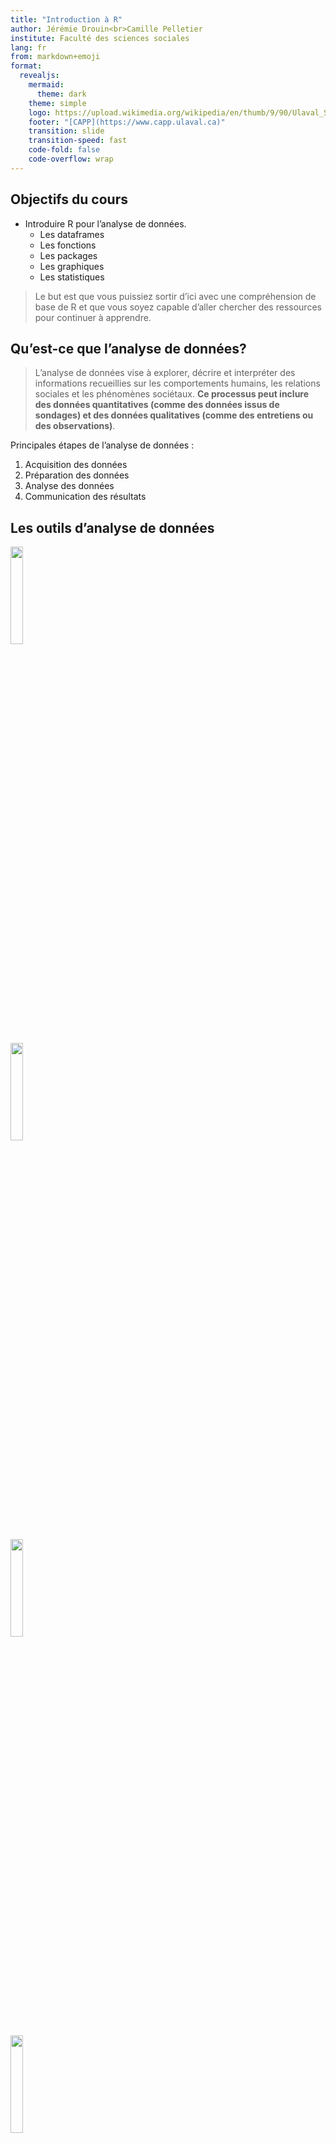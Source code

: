 ```yaml
---
title: "Introduction à R"
author: Jérémie Drouin<br>Camille Pelletier
institute: Faculté des sciences sociales
lang: fr
from: markdown+emoji
format:
  revealjs:
    mermaid: 
      theme: dark
    theme: simple
    logo: https://upload.wikimedia.org/wikipedia/en/thumb/9/90/Ulaval_Shield.svg/800px-Ulaval_Shield.svg.png
    footer: "[CAPP](https://www.capp.ulaval.ca)"
    transition: slide
    transition-speed: fast
    code-fold: false
    code-overflow: wrap
---
```


## Objectifs du cours{.smaller}

- Introduire R pour l'analyse de données.
  - Les dataframes
  - Les fonctions
  - Les packages 
  - Les graphiques
  - Les statistiques

> Le but est que vous puissiez sortir d'ici avec une compréhension de base de R et que vous soyez capable d'aller chercher des ressources pour continuer à apprendre.

## Qu'est-ce que l'analyse de données?{.smaller}

> L'analyse de données vise à explorer, décrire et interpréter des informations recueillies sur les comportements humains, les relations sociales et les phénomènes sociétaux. **Ce processus peut inclure des données quantitatives (comme des données issus de sondages) et des données qualitatives (comme des entretiens ou des observations)**.

::: {.incremental}
Principales étapes de l'analyse de données :

1. Acquisition des données
2. Préparation des données
3. Analyse des données
4. Communication des résultats
:::


## Les outils d'analyse de données{.smaller}

![](https://upload.wikimedia.org/wikipedia/commons/e/ea/SPSS_logo.svg){.absolute top=400 left=100 width="20%"}

![](https://upload.wikimedia.org/wikipedia/commons/7/79/Stata_logo_med_blue.png){.absolute top=150 left=800 width="20%"}

![](https://upload.wikimedia.org/wikipedia/commons/thumb/c/c3/Python-logo-notext.svg/800px-Python-logo-notext.svg.png){.absolute top=400 left=800 width="20%"}

![](https://upload.wikimedia.org/wikipedia/commons/thumb/1/1f/Julia_Programming_Language_Logo.svg/1024px-Julia_Programming_Language_Logo.svg.png){.absolute top=100 left=100 width="20%"}

![](https://upload.wikimedia.org/wikipedia/commons/thumb/1/1b/R_logo.svg/1024px-R_logo.svg.png){.absolute top=200 left=330 width="40%"}


## Pourquoi R?{.smaller}

![](https://upload.wikimedia.org/wikipedia/commons/thumb/1/1b/R_logo.svg/1024px-R_logo.svg.png){.absolute top=0 left=800 width="20%"}

<br><br>

### Open source

- Gratuit
- Collaboratif
- Communauté active
  - StackExchange
  - stackoverflow
  - reddit.com/r/Rlanguage 
- Adapté aux besoins des utilisateurs

:::{.notes}
Open source c'est un modèle de développement de logiciels où le code est accessible à tous. Dans un logiciel open source, ce code est publié publiquement, permettant à n'importe qui de le lire, le modifier, le partager, et l'améliorer.
:::

## Pourquoi R?{.smaller}

![](https://upload.wikimedia.org/wikipedia/commons/thumb/1/1b/R_logo.svg/1024px-R_logo.svg.png){.absolute top=0 left=800 width="20%"}

<br><br>

### Packages

- Offre une extension des fonctionnalités de base presque infinie
- Peux répondre à des besoins très spécifiques
- 21,744 packages sur CRAN (Comprehensive R Archive Network)
  - Principal dépôt où sont hébergés les packages R
- Beaucoup plus sur GitHub
  - En plus de CRAN, de nombreux chercheurs publient leurs packages sur GitHub, une plateforme de partage de code

:::{.notes}
Chaque tâche spécifique lié à l'analyse de donnéees peut être automatisé et facilité par R. Collègue récemment à la CLESSN catégorisé les code postaux à la main. 
:::

## Pourquoi R?{.smaller}

![](https://upload.wikimedia.org/wikipedia/commons/thumb/1/1b/R_logo.svg/1024px-R_logo.svg.png){.absolute top=0 left=800 width="20%"}

<br><br>

### Packages CLESSN

<!-- NOTE: Ajouter descriptions packages -->

- [sondr](https://github.com/clessnverse/sondr)
  - Permet l'automatisation de plusieurs aspects de l'analyse de données. Nous permet de faire des analyses factorielles en quelques secondes.
- [clellm](https://github.com/clessn/clellm)
  - Permet d'utiliser des LLM open-source directement en R et permet d'utiliser des fonctions disponibles seulement en Python, en R.
- [clessnize](https://github.com/clessnverse/clessnize)
  - Permet de standardiser le style de nos graphiques rapidement sans avoir à répéter les mêmes étapes à chaque fois.

## Pourquoi R?{.smaller}

![](https://upload.wikimedia.org/wikipedia/commons/thumb/1/1b/R_logo.svg/1024px-R_logo.svg.png){.absolute top=0 left=800 width="20%"}

<br><br>

### Tidyverse

- Collection de packages pour la manipulation de données

- `dplyr` : manipulation de données
- `ggplot2` : graphiques
- `tidyr` : nettoyage de données
- `readr` : importation de données
- `stringr` : manipulation de chaînes de caractères

## Pourquoi R?{.smaller}

![](https://upload.wikimedia.org/wikipedia/commons/thumb/1/1b/R_logo.svg/1024px-R_logo.svg.png){.absolute top=0 left=800 width="20%"}

<br><br>

### Reproductibilité

- Rendre les analyses reproductibles
- Permet de partager les analyses
  - Les scripts R permettent de partager facilement le travail
- Permet de retracer les erreurs
- Partager le code [(GitHub, GitLab, etc.)](https://github.com/clessn/beyond_multiple_choices)
  - Encourage la transparence et la collaboration dans la recherche

## Pourquoi R?{.smaller}

![](https://upload.wikimedia.org/wikipedia/commons/thumb/1/1b/R_logo.svg/1024px-R_logo.svg.png){.absolute top=0 left=800 width="20%"}

<br><br>

### Très utilisé en science sociale

- Beaucoup de ressources
- Beaucoup de tutoriels orientés vers les sciences sociales
  - Datacamp
  - swirl()
  - Coursera

#### Bref... important d'utiliser les mêmes outils que les chercheurs dans votre domaine

## Pourquoi R?{.smaller}

![](https://upload.wikimedia.org/wikipedia/commons/thumb/1/1b/R_logo.svg/1024px-R_logo.svg.png){.absolute top=0 left=800 width="20%"}

<br><br>

### Exemples d'utilisation par des organisations

- [Utilisé par AirBnB pour l'analyse de données](https://medium.com/airbnb-engineering/using-r-packages-and-education-to-scale-data-science-at-airbnb-906faa58e12d)

- [Utilisé par la BBC pour leurs graphiques](https://bbc.github.io/rcookbook/)

- [Utilisé par la MLB pour l'analyse de données](https://billpetti.github.io/baseballr/)

- [Utilisé par Vox Pop Labs (Boussole électorale) pour l'analyse de données](https://github.com/voxpoplabs)

- [Utilisé par Google, Facebook, Amazon, etc.](https://makemeanalyst.com/companies-using-r/)



## Pourquoi R?{.smaller}

### La CLESSN 

![](https://www.clessn.com/assets/img/logo-black.svg){.absolute top=420 left=630 width="30%"}
![](img/yaduf.png){.absolute top=300 left=0 width="35%"}
Chaire de leadership en enseignement des sciences sociales numériques (CLESSN)


::::{.columns}

:::{.column width="50%"}
- Titulaire: Yannick Dufresne
:::

:::{.column width="50%"}
- Objectif: Développer des compétences en science des données pour les étudiants en sciences sociales à travers des projets de recherche et des formations
:::

::::

## [Datagotchi](https://usa.datagotchi.com){.smaller}

![](img/datagotchi_usa.png){.absolute top=0 left=850 width="30%"}

::::{.columns}

:::{.column width="80%"}

- Application utilisant des variables lifestyles pour prédire le vote
- Utiliser R et l'analyse de données à travers ce projet:
  - Prototypage en Shiny
  - Nettoyage des données
  - Analyse factorielle
  - Régressions et modèles
  - Visualisation

:::

:::{.column width="20%"}
:::

::::

## 

![](img/datagotchi_graph.png){.absolute top=0 left=0 width="200%"}

::: {.r-stack}

![](img/cartogram.png){.fragment .absolute top=0 left=0 width="200%"}

![](img/turnout.png){.fragment .absolute top=0 left=0 width="200%"}

::: 


## Analyse textuelle{.smaller}

- Analyse de ton 
  - Est-ce que le texte est positif ou négatif?

![](img/time_series_by_article.png){.absolute top=200 left=70 width="80%"}  

## Mais aussi ...{.smaller}

- Catégorisation de texte 
  - Est-ce que le texte parle de politique, de santé, de sport?
- Analyse d'image
- Transcription audio

## R : Au-delà de l'analyse de données{.smaller}

- R ne se limite pas à l'analyse statistique, il peut aussi être utilisé pour développer des [applications web interactives](https://mdubel.shinyapps.io/shark-attack/)

![](img/shinygotchi_front.png)

## Après R {.smaller}

### Apprendre R vous permet de comprendre d'autres langages de programmation

- Python
- Julia
- SQL
- JavaScript
- HTML/CSS
- Bash 

## Installer R et RStudio{.smaller}

- C'est quoi la différence entre R et RStudio?
- R est le moteur, RStudio est le véhicule
- R est le langage, RStudio est la feuille de papier
- RStudio facilite l'utilisation de R
- RStudio est un IDE (Integrated Development Environment)
- Personnalisation de l'environnement de travail

<br><br>

### À télécharger :

- [Installer R](https://cran.r-project.org/)
- [Installer RStudio](https://www.rstudio.com/products/rstudio/download/)

## {background-image="img/rstudio.png"}
## {background-image="img/rstudio_script.png"}
## {background-image="img/rstudio_console.png"}
## {background-image="img/rstudio_files.png"}
## {background-image="img/rstudio_env.png"}

## Avant de commencer : Concept important {.smaller}

### Le chemin d'arborescence

- À tout moment vous devez savoir où vous êtes dans votre ordinateur pour pouvoir importer des données, exporter des graphiques ou mettre des fichiers en relation
- Votre R pointe toujours vers un endroit spécifique dans votre ordinateur. Vous devez savoir où pour pouvoir importer des données
- La fonction `getwd()` dans R permet de savoir où vous êtes

![](https://habefast.ch/wp-content/uploads/2022/03/habefast-infographies-web-arborescence.png){.absolute top=400 left=75 width="80%"}

## Avant de commencer : Concept important{.smaller}

### Planifier avant de coder

#### La plus grosse erreur est de commencer à coder sans savoir ce que vous voulez faire

<br>

- Clarifer vos objectifs: Qu'est-ce que vous voulez faire?
  - Nettoyer des données?
  - Faire un graphique?

Les possibilités sont infinies, donc il est important de savoir où vous voulez aller

## Avant de commencer : Concept important{.smaller}

### Décomposer le problème

- Une fois que vous savez ce que vous voulez faire, il est important de décomposer le problème en petites étapes
- Un script R pour une seule tâche
  - Bien nommer vos scripts pour savoir ce qu'ils font
  - Exemples:
    - `1_collecte.R`
    - `2_nettoyage.R`
    - `3_analyse.R`
    - `4_graphique.R`
- Chaque script doit être clair et facile à comprendre
- Commenter votre code avec des `#`

## Importer des données{.smaller}

- Les données sont souvent dans des fichiers Excel, CSV, ou autres
  - On utilise des fonctions comme `read.csv()` pour lire les fichiers 

<br>

```r
df <- read.csv("chemin/vers/data.csv")
```
<br>

- Dans cette ligne de code il y a plusieurs éléments importants:
  - Le nom de l'objet : `df` dans ce cas-ci, c'est un dataframe
  - L'opérateur d'assignation : `<-` 
  - La fonction qui permet de lire le fichier : `read.csv()`
  - Le chemin vers le fichier : `"chemin/vers/data.csv"`

## Chemins d'arborescence{.smaller}

#### Important de comprendre comment spécifier le chemin vers un fichier

Voici les deux façons de spécifier le chemin :

- Absolu: `/Users/username/Documents/projet/data/data.csv`
  - Utile seulement sur votre ordinateur, un autre utilisateur ne pourra pas utiliser le même chemin

- Relatif: `data/data.csv`
  - Utile pour partager le code avec d'autres utilisateurs
  
<br>

#### Différence entre mac et windows

- Mac: `/`
- Windows: `\` (il faut s'assurer de changer les `\` pour des `/`)


## Importer des données{.smaller}

Autres fonctions pour importer des données dépendamment du format:

- `df <- readxl::read_excel("chemin/vers/data.xlsx")`
- `df <- readRDS("chemin/vers/data.rds")`

![](img/df_in_env.png){.absolute top=300 left=150 width="70%"}

## Anatomie d'une ligne de code {.smaller}

Prenons un exemple simple :
```r
resultat <- mean(df$age, na.rm = TRUE)
```

Décomposons cette ligne :

- `resultat` : nom de l'objet où on stocke le résultat
- `<-` : opérateur d'assignation
- `mean()` : fonction qui calcule la moyenne
- `df$age` : variable 'age' du dataframe 'df'
- `na.rm = TRUE` : argument de la fonction (ignorer les NA)

::::{.notes}
Cette ligne de code calcule la moyenne de la variable 'age' en ignorant les valeurs manquantes (NA) et stocke le résultat dans un objet nommé 'resultat'
::::

## Les types de données dans R {.smaller}

### Types de base :

- `numeric` : nombres (avec ou sans décimales)
```r
age <- 25        # integer
taille <- 1.75   # double
```

- `character` : texte (chaînes de caractères)
```r
nom <- "Pierre"
ville <- 'Montréal'  # simple ou double quotes
```

- `logical` : TRUE ou FALSE
```r
est_etudiant <- TRUE
a_un_emploi <- FALSE
```

## Les types de données dans R {.smaller}

### Types spéciaux :

- `factor` : catégories
```r
niveau <- factor(c("Débutant", "Intermédiaire", "Avancé"))
```

- `Date` : dates
```r
date <- as.Date("2025-01-14")
```

- `NA` : valeurs manquantes
```r
donnees <- c(1, NA, 3, NA, 5)
```

## Parenthèses, guillemets et virgules {.smaller}

### Les parenthèses () :
- Délimitent les arguments d'une fonction
- Doivent toujours être fermées
```r
# Correct
moyenne <- mean(donnees)

# Incorrect - parenthèse manquante
moyenne <- mean(donnees
```

### Les virgules :
- Séparent les arguments d'une fonction
```r
# Correct
resultat <- sum(1, 2, 3, na.rm = TRUE)

# Incorrect - virgule manquante
resultat <- sum(1 2 3, na.rm = TRUE)
```

## Assignation : = vs <- {.smaller}

### L'opérateur <- :
- Recommandé pour l'assignation de variables
- Plus clair et explicite
- Standard dans la communauté R
```r
age <- 25
nom <- "Alice"
```

### L'opérateur = :
- Utilisé principalement pour les arguments de fonctions
- Peut créer de la confusion
```r
# Pour les arguments de fonction
mean(x = donnees, na.rm = TRUE)

# Éviter pour l'assignation
age = 25  # Fonctionne mais non recommandé
```

## Messages d'erreur courants {.smaller}

### Erreur de syntaxe
```r
# Message d'erreur
Error: unexpected symbol in "mon code"

# Cause probable
# Parenthèse ou guillemet manquant
```

### Objet non trouvé
```r
# Message d'erreur
Error: object 'data' not found

# Causes probables
# - Faute de frappe dans le nom
# - Objet non créé
# - Mauvais working directory
```

## Messages d'erreur (suite) {.smaller}

### Comment réagir aux erreurs :

1. Ne pas paniquer ! Les erreurs sont normales
2. Lire attentivement le message d'erreur
3. Vérifier la ligne indiquée dans le message
4. Points à vérifier :
   - Parenthèses fermées ?
   - Guillemets fermés ?
   - Virgules aux bons endroits ?
   - Noms d'objets corrects ?
   - Package chargé (`library()`) ?

::::{.notes}
Encourager les étudiants à voir les erreurs comme des opportunités d'apprentissage
::::

# Codons!

## Nous allons utiliser le dataframe `swiss`{.smaller}

```r
# Charger les packages nécessaires
library(dplyr) # Manipulation de données
library(ggplot2) # Graphiques

# Importer les données swiss (jeu de données intégré)
df <- swiss

# Explorer les données
View(df)
summary(df)
names(df)
head(df)
ncol(df)
nrow(df)

```

## Analyse rapide d'une variable

```r
# Voir le nombre de valeurs pour chaque élément d'une variable
table(df$Fertility)

# Histogramme de la variable 'Fertility'
hist(df$Fertility)

# Obtenir la moyenne de la variable 'Fertility'
mean(df$Fertility)

```

- `$` permet d'accéder à une variable dans un dataframe.
- On accède à la variable `Fertility` dans le dataframe `df` avec `df$Fertility`

## Filter et sélectionner des variables

```r
# Sélectionner des colonnes 
# (par exemple, Fertility, Education et Agriculture)

df_selected <- df %>%
  select(Fertility, Education, Agriculture)

# Filtrer les lignes pour inclure uniquement les cantons 
# avec une fertilité supérieure à la moyenne

mean_fertility <- mean(df_selected$Fertility, na.rm = TRUE)

df_filtered <- df_selected %>%
  filter(Fertility > mean_fertility)
```

## Modifier des variables

```r
# Créer une nouvelle variable binaire "high_agriculture" 
# indiquant si le pourcentage d'agriculture est supérieur à 50

df_mutated <- df_filtered %>%
  mutate(high_agriculture = ifelse(Agriculture > 50, 1, 0))

# Regrouper par "high_agriculture" et calculer la moyenne de l'éducation

df_summarized <- df_mutated %>%
  group_by(high_agriculture) %>%
  summarize(moyenne_education = mean(Education, na.rm = TRUE))

# Afficher le résultat final
print(df_summarized)
```

## Représentation graphique des données{.smaller}

### Principes généraux de la visualisation

- Montrer les données 
  - Évitez les distractions inutiles
- Choisir des visualisations appropriées 
  - Quelles informations seront utiles ?
- Éviter les graphiques « spaghetti » 
  - Évitez les lignes trop complexes qui se chevauchent et s'entremêlent
- Commencer en noir et blanc 
  - Utiliser les couleurs de manière efficace

## Visualisation avec ggplot2{auto-animate=true}

### Initialiser un graphique

```.r
ggplot(df, aes(x = Agriculture, y = Fertility, color = Education)) 
```
- `df` est le dataframe
- `aes()` est la fonction qui permet de spécifier les variables à utiliser
- `x` et `y` sont les variables à utiliser pour les axes x et y
- `color` est la variable à utiliser pour la couleur

## Visualisation avec ggplot2{auto-animate=true}

### Ajouter un geom_()

```.r
ggplot(df, aes(x = Agriculture, y = Fertility, color = Education)) +
  geom_point(alpha = 0.8) # Le alpha est la transparence
```

- Il existe plusieurs `geom_()` pour différents types de graphiques
  - `geom_point()` est pour un nuage de points
  - `geom_line()` est pour un graphique en ligne
  - `geom_bar()` est pour un graphique en barres
  - `geom_histogram()` est pour un histogramme

## Visualisation avec ggplot2{auto-animate=true}

### Ajouter une échelle de couleur

```.r
ggplot(df, aes(x = Agriculture, y = Fertility, color = Education)) +
  geom_point(alpha = 0.8) + # Le alpha est la transparence
  scale_color_gradient(low = "blue", high = "red", name = "Éducation") 
```

- `scale_color_gradient()` permet de spécifier les couleurs pour la variable `Education`
- `low` et `high` sont les couleurs pour les valeurs les plus basses et les plus hautes
- `name` est le nom de la légende
- Vous pouvez utiliser les hexcodes pour les couleurs

## Visualisation avec ggplot2{auto-animate=true}

### Ajouter des titres et des labels

```.r
ggplot(df, aes(x = Agriculture, y = Fertility, color = Education)) +
  geom_point(alpha = 0.8) + # Le alpha est la transparence
  scale_color_gradient(low = "blue", high = "red", name = "Éducation") +
  labs(
    title = "Relation entre l'agriculture et la fertilité en Suisse",
    x = "Pourcentage d'agriculture",
    y = "Fertilité"
  ) 
```

## Visualisation avec ggplot2{auto-animate=true}

### Ajouter un thème

```.r
ggplot(df, aes(x = Agriculture, y = Fertility, color = Education)) +
  geom_point(alpha = 0.8) + # Le alpha est la transparence
  scale_color_gradient(low = "blue", high = "red", name = "Éducation") +
  labs(
    title = "Relation entre l'agriculture et la fertilité en Suisse",
    x = "Pourcentage d'agriculture",
    y = "Fertilité"
  ) +
  theme_minimal()
```

- `theme_minimal()` est un thème minimaliste
- Il existe plusieurs thèmes prédéfinis dans ggplot2
- Vous pouvez aussi créer votre propre thème

## Visualisation avec ggplot2{auto-animate=true}

### Sauvegarder le graphique

```.r
ggplot(df, aes(x = Agriculture, y = Fertility, color = Education)) +
  geom_point(alpha = 0.8) + # Le alpha est la transparence
  scale_color_gradient(low = "blue", high = "red", name = "Éducation") +
  labs(
    title = "Relation entre l'agriculture et la fertilité en Suisse",
    x = "Pourcentage d'agriculture",
    y = "Fertilité"
  ) +
  theme_minimal()

ggsave("nom_du_graphique.png", width = 10, height = 6)
```

- Vous pouvez spécifier le format du graphique (png, pdf, etc.) ainsi que le chemin pour sauvegarder le graphique

## Visualisation avec ggplot2{auto-animate=true}

### Un histogramme de la variable Fertility

```r
ggplot(df, aes(x = Fertility)) +
  geom_histogram(fill = "skyblue", color = "white", bins = 5) +
  labs(
    title = "Distribution de la fertilité en Suisse",
    x = "Fertilité",
    y = "Nombre de cantons"
  ) +
  theme_minimal()
```

## Analyse statistique

```r
# Calculer la corrélation entre Fertility et Agriculture

correlation <- cor(df$Fertility, df$Agriculture)
print(paste("Corrélation entre Fertility et Agriculture:", round(correlation, 2)))

# Effectuer une régression linéaire avec Fertility comme variable dépendante

modele <- lm(Fertility ~ Agriculture, data = df)

# Afficher le résumé du modèle de régression

summary(modele)
```

## Bonnes pratiques

### [style.tidyverse.org](https://style.tidyverse.org/)

- Utilisé par la communauté R pour standardiser le style du code
- Utilisé par [Google](https://google.github.io/styleguide/Rguide.html) 
- Utilisé par des packages populaires comme [stylr](https://styler.r-lib.org/) et [lintr](https://lintr.r-lib.org/)

## Bonnes pratiques {.smaller}

### Règles générales :

- Nommer vos fichiers de manière descriptive
- Utiliser des minuscules seulement et aucun caractère spécial comme é ou à
- Si vos fichiers contiennent plusieurs mots, les séparer par des underscores `_`
- Exemple: `nettoyage_donnees.R`
- Utiliser des chiffres pour ordonner vos scripts
- Évitez d'écrire des lignes de code trop longues
- Utiliser la convention `snake_case` plutôt que `camelCase`
- Nommez vous dataframe de façon standard. `df_` ou `data_`

## Organiser votre environnement de travail

```bash
/votre_projet
├── data
│   ├── processed
│   │   └── data_clean.csv
│   └── raw
│       └── data_raw.csv
├── docs
│   └── article
│       ├── articles.qmd
│       └── references.bib
├── R
│   ├── 2_analysis.R
│   └── 3_graph.R
├── README.md
└── results
    └── graphs
        └── 1_bar_graph.png
 
```

## En apprendre plus{.smaller} 

- [swirl](https://swirlstats.com/students.html)
- [Datacamp](https://www.datacamp.com/)
- [R4DS (R for Data Science)](https://r4ds.had.co.nz/)
- [Advanced R](https://adv-r.hadley.nz/)


## Ressources{.smaller}

Quoi faire quand ça ne fonctionne pas?

- ChatGPT
  - Être clair et précis dans vos requêtes
  - Expliquer la structure de vos données
  - Copier-coller le message d'erreur
  - Copier-coller la documentation d'un package
- Réessayer ChatGPT
  - C'est rare que ChatGPT ne trouve pas la réponse
- La documentation de R (ex: `?mean()` dans votre console)
- Google
  - Stackoverflow
  - Stackexchange

## Conclusion
